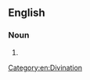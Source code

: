 ==English==

===Noun===
{{en-noun|-}}

# {{alternative form of|[[arithmancy]]}}

[[Category:en:Divination]]
